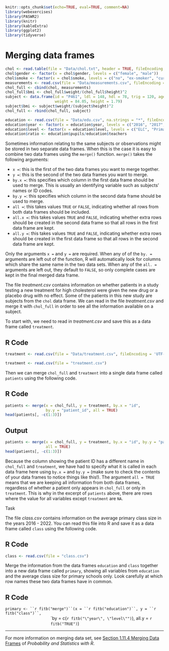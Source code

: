 ```r
knitr::opts_chunk$set(echo=TRUE, eval=TRUE, comment=NA)
library(webexercises)
library(PASWR2)
library(knitr)
library(kableExtra)
library(ggplot2)
library(tidyverse)
```

# Merging data frames {#sec-merge}

```r
chol <- read.table(file = "Data/chol.txt", header = TRUE, fileEncoding = 'UTF-8-BOM')
chol$gender <- factor(x = chol$gender, levels = c("female", "male"))
chol$smoke <- factor(x = chol$smoke, levels = c("no", "ex-smoker", "current"))
measurements <- read.csv(file = "Data/measurements.csv", fileEncoding = 'UTF-8-BOM')
chol_full <- cbind(chol, measurements)
chol_full$bmi <- chol_full$weight/(chol_full$height)^2
subject <- data.frame(id = "P461", ldl = 148, hdl = 78, trig = 120, age = 41, gender = "male", smoke = "current",
                      weight = 84.05, height = 1.79)
subject$bmi <- subject$weight/(subject$height)^2
chol_full <- rbind(chol_full, subject)
```

```r
education <- read.csv(file = "Data/edu.csv", na.strings = "*", fileEncoding = 'UTF-8-BOM')
education$year <- factor(x = education$year, levels = c("2016", "2017", "2018", "2019", "2020", "2021", "2022"))
education$level <- factor(x = education$level, levels = c("ELC", "Primary", "Secondary"))
education$ratio <- education$pupils/education$teachers
```


Sometimes information relating to the same subjects or observations might be stored in two separate data frames. When this is the case it is easy to combine two data frames using the `merge()` function. `merge()` takes the following arguments:

* `x =`: this is the first of the two data frames you want to merge together.
* `y =`: this is the second of the two data frames you want to merge.
* `by.x =`: this specifies which column in the first data frame should be used to merge. This is usually an identifying variable such as subjects' names or ID codes.
* `by.y =`: this specifies which column in the second data frame should be used to merge.
* `all =`: this takes values `TRUE` or `FALSE`, indicating whether all rows from both data frames should be included.
* `all.x =`: this takes values `TRUE` and `FALSE`, indicating whether extra rows should be created in the second data frame so that all rows in the first data frame are kept.
* `all.y =`: this takes values `TRUE` and `FALSE`, indicating whether extra rows should be created in the first data frame so that all rows in the second data frame are kept.

Only the arguments `x =` and `y =` are required. When any of of the `by. =` arguments are left out of the function, R will automatically look for columns which share the same name in the two data sets. When any of the `all. =` arguments are left out, they default to `FALSE`, so only complete cases are kept in the final merged data frame.

The file *treatment.csv* contains information on whether patients in a study testing a new treatment for high cholesterol were given the new drug or a placebo drug with no effect. Some of the patients in this new study are subjects from the `chol` data frame. We can read in the file *treatment.csv* and merge it with `chol_full` in order to see all the information available on a subject.

To start with, we need to read in *treatment.csv* and save this as a data frame called `treatment`.

::: panel-tabset
## R Code
```r
treatment <- read.csv(file = "Data/treatment.csv", fileEncoding = 'UTF-8-BOM')
```

```r
treatment <- read.csv(file = "treatment.csv")
```
:::

Then we can merge `chol_full` and `treatment` into a single data frame called `patients` using the following code.

::: panel-tabset
## R Code
```r
patients <- merge(x = chol_full, y = treatment, by.x = "id",
                  by.y = "patient_id", all = TRUE)
head(patients[, -c(1:3)])
```

## Output
```r
patients <- merge(x = chol_full, y = treatment, by.x = "id", by.y = "patient_id",
                  all = TRUE)
head(patients[, -c(1:3)])
```
:::

Because the column showing the patient ID has a different name in `chol_full` and `treatment`, we have had to specify what it is called in each data frame here using `by.x =` and `by.y =` (make sure to check the contents of your data frames to notice things like this!). The argument `all = TRUE` means that we are keeping all information from both data frames, regardless of whether a patient only appears in `chol_full` or only in `treatment`. This is why in the excerpt of `patients` above, there are rows where the value for all variables except `treatment` are `NA`.

:::{.question}
::::{.question-header}
Task
::::
::::{.question-container .webex-check}
The file *class.csv* contains information on the average primary class size in the years 2016 - 2022. You can read this file into R and save it as a data frame called `class` using the following code.

::: panel-tabset
## R Code
```r
class <- read.csv(file = "class.csv")
```
:::

Merge the information from the data frames `education` and `class` together into a new data frame called `primary`, showing all variables from `education` and the average class size for primary schools only. Look carefully at which row names these two data frames have in common.

::: panel-tabset
## R Code
:::{.webex-code}
`primary <- ``r fitb("merge")``(x = ``r fitb("education")``, y = ``r fitb("class")``,`
<ul style="margin-top: 0em; margin-left: 8.6em;">

`by = c(``r fitb("\"year\", \"level\"")``), all.y = ``r fitb("TRUE")``)
</ul>
:::
:::

<!--
`r hide("Solution")`
```r
class <- read.csv(file = "Data/class.csv", fileEncoding = 'UTF-8-BOM')
primary <- merge(x = education, y = class, by = c("year", "level"), all.y = TRUE)
```

In order to merge the two data frames, we want to use the function `merge()`. The data frame we provide to the argument `x =` is `education` and the data frame for the `y =` argument is `class`. 

Because we want to match up the rows with the same year and the same level of education, we need to give the argument `by =` a vector of these two variables. We can use the argument `by =`, rather than `by.x =` and `by.y =`, because the columns have the same names in both data frames.

Finally, since we only want to show the rows for primary schools, we can specify `all.y =TRUE`. This will keep all the rows from the second data frame, `class`, and delete the rows from the first data frame which don't have a matching row in the second. For example, because there is no information on the average class size in secondary schools in 2016 in `class`, this row from `education` will not appear in `primary`.

::: panel-tabset
## R Code
```r
primary <- merge(x = education, y = class, by = c("year", "level"), 
                 all.y = TRUE)
primary
```

## Output
```r
primary
```
:::
`r unhide()`
-->
::::
:::

---

For more information on merging data set, see [Section 1.11.4 Merging Data Frames](https://read.kortext.com/reader/pdf/92741/56){target="_blank"} of *Probability and Statistics with R*.
